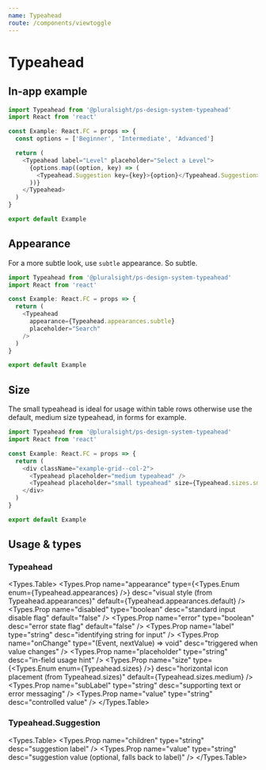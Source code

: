 ```yaml
---
name: Typeahead
route: /components/viewtoggle
---
```




# Typeahead

## In-app example

```typescript startExpanded=false
import Typeahead from '@pluralsight/ps-design-system-typeahead'
import React from 'react'

const Example: React.FC = props => {
  const options = ['Beginner', 'Intermediate', 'Advanced']

  return (
    <Typeahead label="Level" placeholder="Select a Level">
      {options.map((option, key) => (
        <Typeahead.Suggestion key={key}>{option}</Typeahead.Suggestion>
      ))}
    </Typeahead>
  )
}

export default Example
```

## Appearance

For a more subtle look, use `subtle` appearance. So subtle.

```typescript startExpanded=false
import Typeahead from '@pluralsight/ps-design-system-typeahead'
import React from 'react'

const Example: React.FC = props => {
  return (
    <Typeahead
      appearance={Typeahead.appearances.subtle}
      placeholder="Search"
    />
  )
}

export default Example
```

## Size

The small typeahead is ideal for usage within table rows otherwise use the default, medium size typeahead, in forms for example.

```typescript startExpanded=false
import Typeahead from '@pluralsight/ps-design-system-typeahead'
import React from 'react'

const Example: React.FC = props => {
  return (
    <div className="example-grid--col-2">
      <Typeahead placeholder="medium typeahead" />
      <Typeahead placeholder="small typeahead" size={Typeahead.sizes.small} />
    </div>
  )
}

export default Example
```

## Usage & types

<Usage
  install="npm install @pluralsight/ps-design-system-typeahead"
  import="import VerticalTabs from '@pluralsight/ps-design-system-typeahead'"
  packageName="typeahead"
/>

### Typeahead

<Types.Table>
  <Types.Prop
    name="appearance"
    type={<Types.Enum enum={Typeahead.appearances} />}
    desc="visual style (from Typeahead.appearances)"
    default={Typeahead.appearances.default}
  />
  <Types.Prop
    name="disabled"
    type="boolean"
    desc="standard input disable flag"
    default="false"
  />
  <Types.Prop
    name="error"
    type="boolean"
    desc="error state flag"
    default="false"
  />
  <Types.Prop
    name="label"
    type="string"
    desc="identifying string for input"
  />
  <Types.Prop
    name="onChange"
    type="(Event, nextValue) => void"
    desc="triggered when value changes"
  />
  <Types.Prop
    name="placeholder"
    type="string"
    desc="in-field usage hint"
  />
  <Types.Prop
    name="size"
    type={<Types.Enum enum={Typeahead.sizes} />}
    desc="horizontal icon placement (from Typeahead.sizes)"
    default={Typeahead.sizes.medium}
  />
  <Types.Prop
    name="subLabel"
    type="string"
    desc="supporting text or error messaging"
  />
  <Types.Prop
    name="value"
    type="string"
    desc="controlled value"
  />
</Types.Table>

### Typeahead.Suggestion

<Types.Table>
  <Types.Prop
    name="children"
    type="string"
    desc="suggestion label"
  />
  <Types.Prop
    name="value"
    type="string"
    desc="suggestion value (optional, falls back to label)"
  />
</Types.Table>
